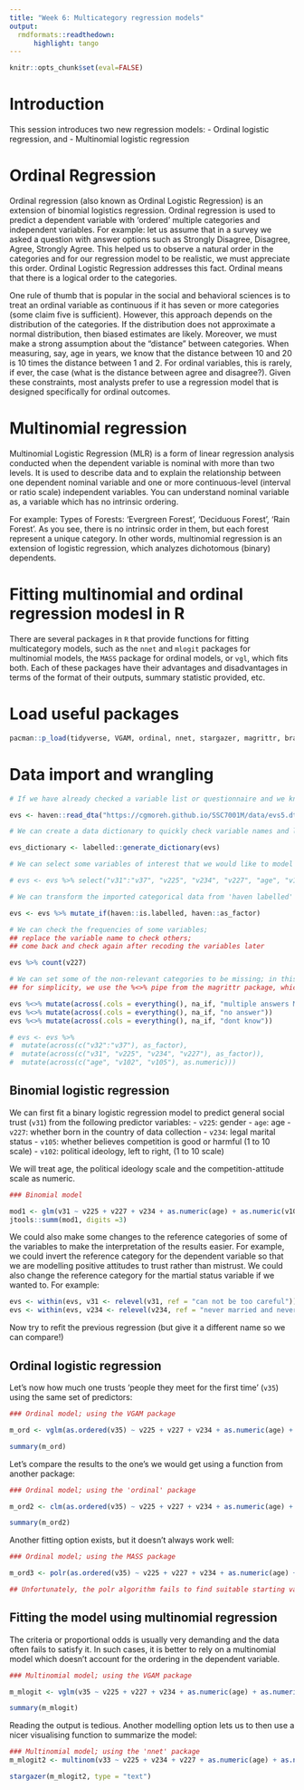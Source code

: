 ```yaml
---
title: "Week 6: Multicategory regression models"
output:
  rmdformats::readthedown:
      highlight: tango
---
```

```r
knitr::opts_chunk$set(eval=FALSE)
```


# Introduction

This session introduces two new regression models:
- Ordinal logistic regression, and
- Multinomial logistic regression
  
# Ordinal Regression 

Ordinal regression (also known as Ordinal Logistic Regression) is an extension of binomial logistics regression. Ordinal regression is used to predict a dependent variable with ‘ordered’ multiple categories and independent variables. For example: let us assume that in a survey we asked a question with answer options such as Strongly Disagree, Disagree, Agree, Strongly Agree. This helped us to observe a natural order in the categories and for our regression model to be realistic, we must appreciate this order. Ordinal Logistic Regression addresses this fact. Ordinal means that there is a logical order to the categories.

One rule of thumb that is popular in the social and behavioral sciences is to treat an ordinal variable as continuous if it has seven or more categories (some claim five is sufficient). However, this approach depends on the distribution of the categories. If the distribution does not approximate a normal distribution, then biased estimates are likely. Moreover, we must make a strong assumption about the “distance” between categories. When measuring, say, age in years, we know that the distance between 10 and 20 is 10 times the distance between 1 and 2. For ordinal variables, this is rarely, if ever, the case (what is the distance between agree and disagree?). Given these constraints, most analysts prefer to use a regression model that is designed specifically for ordinal outcomes.


# Multinomial regression

Multinomial Logistic Regression (MLR) is a form of linear regression analysis conducted when the dependent variable is nominal with more than two levels. It is used to describe data and to explain the relationship between one dependent nominal variable and one or more continuous-level (interval or ratio scale) independent variables. You can understand nominal variable as, a variable which has no intrinsic ordering.

For example: Types of Forests: ‘Evergreen Forest’, ‘Deciduous Forest’, ‘Rain Forest’. As you see, there is no intrinsic order in them, but each forest represent a unique category. In other words, multinomial regression is an extension of logistic regression, which analyzes dichotomous (binary) dependents.

# Fitting multinomial and ordinal regression modesl in R

There are several packages in `R` that provide functions for fitting multicategory models, such as the `nnet` and `mlogit` packages for multinomial models, the `MASS` package for ordinal models, or `vgl`, which fits both. Each of these packages have their advantages and disadvantages in terms of the format of their outputs, summary statistic provided, etc. 

# Load useful packages

```r
pacman::p_load(tidyverse, VGAM, ordinal, nnet, stargazer, magrittr, brant, MASS)
```



# Data import and wrangling

```r
# If we have already checked a variable list or questionnaire and we know which variables we want to import from a larger dataset, we can select only those variables using the 'col_select' option rom the 'haven' package

evs <- haven::read_dta("https://cgmoreh.github.io/SSC7001M/data/evs5.dta", col_select = c("v31":"v37", "v225", "v234", "v227", "age", "v102", "v105"))
```

```r
# We can create a data dictionary to quickly check variable names and labels

evs_dictionary <- labelled::generate_dictionary(evs) 
```

```r
# We can select some variables of interest that we would like to model even if we had previously imported a larger dataset

# evs <- evs %>% select("v31":"v37", "v225", "v234", "v227", "age", "v102", "v105")
```

```r
# We can transform the imported categorical data from 'haven labelled' format to 'factors' (categorical variables)

evs <- evs %>% mutate_if(haven::is.labelled, haven::as_factor)
```


```r
# We can check the frequencies of some variables; 
## replace the variable name to check others;
## come back and check again after recoding the variables later

evs %>% count(v227)

```


```r
# We can set some of the non-relevant categories to be missing; in this case, this applies to all the variables;
## for simplicity, we use the %<>% pipe from the magrittr package, which saves us some repetitive typing

evs %<>% mutate(across(.cols = everything(), na_if, "multiple answers Mail"))
evs %<>% mutate(across(.cols = everything(), na_if, "no answer"))
evs %<>% mutate(across(.cols = everything(), na_if, "dont know"))
```



```r
# evs <- evs %>% 
#  mutate(across(c("v32":"v37"), as_factor),
#  mutate(across(c("v31", "v225", "v234", "v227"), as_factor)),
#  mutate(across(c("age", "v102", "v105"), as.numeric)))
```


## Binomial logistic regression

We can first fit a binary logistic regression model to predict general social trust (`v31`) from the following predictor variables:
- `v225`: gender
- `age`: age
- `v227`: whether born in the country of data collection
- `v234`: legal marital status
- `v105`: whether believes competition is good or harmful (1 to 10 scale)
- `v102`: political ideology, left to right, (1 to 10 scale)

We will treat age, the political ideology scale and the competition-attitude scale as numeric.

```r
### Binomial model

mod1 <- glm(v31 ~ v225 + v227 + v234 + as.numeric(age) + as.numeric(v105) + as.numeric(v102), family = "binomial", data = evs)
jtools::summ(mod1, digits =3)
```

We could also make some changes to the reference categories of some of the variables to make the interpretation of the results easier. For example, we could invert the reference category for the dependent variable so that we are modelling positive attitudes to trust rather than mistrust. We could also change the reference category for the martial status variable if we wanted to. For example: 

```r
evs <- within(evs, v31 <- relevel(v31, ref = "can not be too careful"))
evs <- within(evs, v234 <- relevel(v234, ref = "never married and never registered partnership"))
```

Now try to refit the previous regression (but give it a different name so we can compare!)




## Ordinal logistic regression

Let's now how much one trusts 'people they meet for the first time' (`v35`) using the same set of predictors:

```r
### Ordinal model; using the VGAM package

m_ord <- vglm(as.ordered(v35) ~ v225 + v227 + v234 + as.numeric(age) + as.numeric(v105) + as.numeric(v102), family = propodds, data = evs)

summary(m_ord)

```
Let's compare the results to the one's we would get using a function from another package:

```r
### Ordinal model; using the 'ordinal' package

m_ord2 <- clm(as.ordered(v35) ~ v225 + v227 + v234 + as.numeric(age) + as.numeric(v105) + as.numeric(v102), link="logit", data = evs)

summary(m_ord2)

```

Another fitting option exists, but it doesn't always work well:

```r
### Ordinal model; using the MASS package

m_ord3 <- polr(as.ordered(v35) ~ v225 + v227 + v234 + as.numeric(age) + as.numeric(v105) + as.numeric(v102), method = "logistic", data = evs)

## Unfortunately, the polr algorithm fails to find suitable starting values and cannot fit the model; we'll just leave it.

```

## Fitting the model using multinomial regression

The criteria or proportional odds is usually very demanding and the data often fails to satisfy it. In such cases, it is better to rely on a multinomial model which doesn't account for the ordering in the dependent variable.


```r
### Multinomial model; using the VGAM package

m_mlogit <- vglm(v35 ~ v225 + v227 + v234 + as.numeric(age) + as.numeric(v105) + as.numeric(v102), family = multinomial, data = evs)

summary(m_mlogit)
```

Reading the output is tedious. Another modelling option lets us to then use a nicer visualising function to summarize the model:

```r
### Multinomial model; using the 'nnet' package
m_mlogit2 <- multinom(v33 ~ v225 + v234 + v227 + as.numeric(age) + as.numeric(v102) + as.numeric(v105), data = evs)

```



```r
stargazer(m_mlogit2, type = "text")
```

